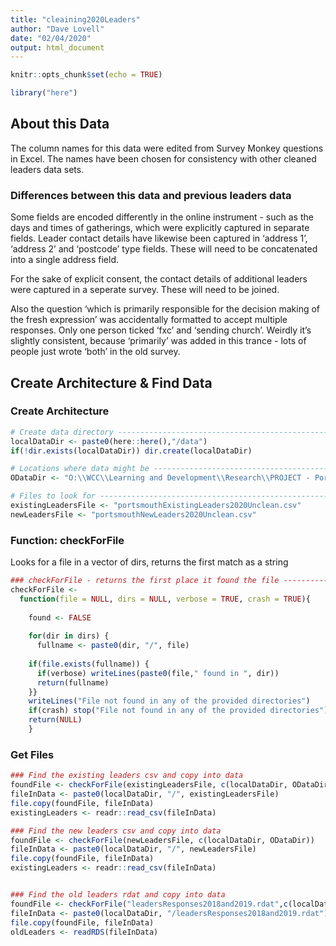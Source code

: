 ```yaml
---
title: "cleaining2020Leaders"
author: "Dave Lovell"
date: "02/04/2020"
output: html_document
---
```


```r
knitr::opts_chunk$set(echo = TRUE)
```

```r
library("here")
```

## About this Data

The column names for this data were edited from Survey Monkey questions in Excel. The names have been chosen for consistency with other cleaned leaders data sets. 

### Differences between this data and previous leaders data

Some fields are encoded differently in the online instrument - such as the days and times of gatherings, which were explicitly captured in separate fields. Leader contact details have likewise been captured in 'address 1', 'address 2' and 'postcode' type fields. These will need to be concatenated into a single address field.

For the sake of explicit consent, the contact details of additional leaders were captured in a seperate survey. These will need to be joined. 

Also the question 'which is primarily responsible for the decision making of the fresh expression' was accidentally formatted to accept multiple responses. Only one person ticked 'fxc' and 'sending church'. Weirdly it's slightly consistent, because 'primarily' was added in this trance - lots of people just wrote 'both' in the old survey.




## Create Architecture & Find Data

### Create Architecture

```r
# Create data directory --------------------------------------------------------------
localDataDir <- paste0(here::here(),"/data")
if(!dir.exists(localDataDir)) dir.create(localDataDir)

# Locations where data might be ------------------------------------------------------
ODataDir <- "O:\\WCC\\Learning and Development\\Research\\PROJECT - Portsmouth 2019 onwards\\Data\\unclean"

# Files to look for ------------------------------------------------------------------
existingLeadersFile <- "portsmouthExistingLeaders2020Unclean.csv"
newLeadersFile <- "portsmouthNewLeaders2020Unclean.csv"
```

### Function: checkForFile

Looks for a file in a vector of dirs, returns the first match as a string

```r
### checkForFile - returns the first place it found the file --------------------------
checkForFile <- 
  function(file = NULL, dirs = NULL, verbose = TRUE, crash = TRUE){
    
    found <- FALSE
    
    for(dir in dirs) {
      fullname <- paste0(dir, "/", file)
      
    if(file.exists(fullname)) {
      if(verbose) writeLines(paste0(file," found in ", dir))
      return(fullname)
    }}
    writeLines("File not found in any of the provided directories")
    if(crash) stop("File not found in any of the provided directories")
    return(NULL)
    }
```

### Get Files

```r
### Find the existing leaders csv and copy into data
foundFile <- checkForFile(existingLeadersFile, c(localDataDir, ODataDir))
fileInData <- paste0(localDataDir, "/", existingLeadersFile)
file.copy(foundFile, fileInData)
existingLeaders <- readr::read_csv(fileInData)

### Find the new leaders csv and copy into data
foundFile <- checkForFile(newLeadersFile, c(localDataDir, ODataDir))
fileInData <- paste0(localDataDir, "/", newLeadersFile)
file.copy(foundFile, fileInData)
existingLeaders <- readr::read_csv(fileInData)


### Find the old leaders rdat and copy into data
foundFile <- checkForFile("leadersResponses2018and2019.rdat",c(localDataDir, "O:\\WCC\\Learning and Development\\Research\\PROJECT - Portsmouth 2019 onwards\\Data\\leaders & attenders"))
fileInData <- paste0(localDataDir, "/leadersResponses2018and2019.rdat")
file.copy(foundFile, fileInData)
oldLeaders <- readRDS(fileInData)
```


